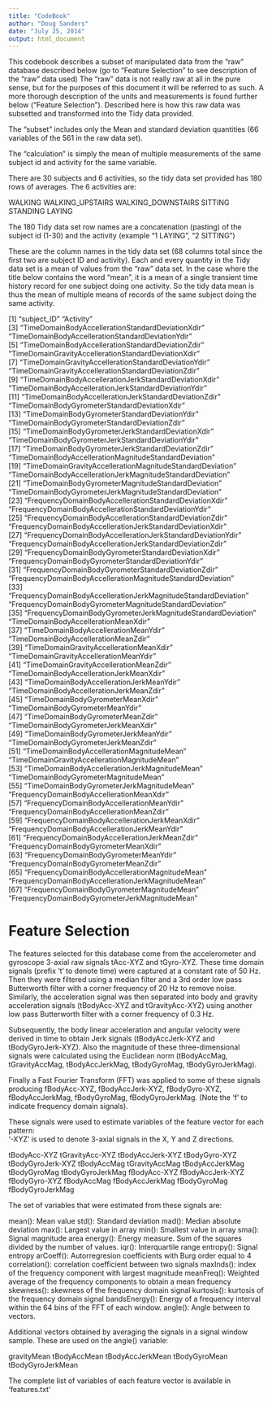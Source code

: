 ```yaml
---
title: "CodeBook"
author: "Doug Sanders"
date: "July 25, 2014"
output: html_document
---
```


This codebook describes a subset of manipulated data from the “raw” database described below (go to “Feature Selection” to see description of the “raw” data used)  The “raw” data is not really raw at all in the pure sense, but for the purposes of this document it will be referred to as such. A more thorough description of the units and measurements is found further below (“Feature Selection”).  Described here is how this raw data was subsetted and transformed into the Tidy data provided. 

The “subset” includes only the Mean and standard deviation quantities (66 variables of the 561 in the raw data set).  

The “calculation” is simply the mean of multiple measurements of the same subject id and activity for the same variable. 

There are 30 subjects and 6 activities, so the tidy data set provided has 180 rows of averages.  The 6 activities are:

 WALKING
 WALKING_UPSTAIRS
 WALKING_DOWNSTAIRS
 SITTING
 STANDING
 LAYING

The 180 Tidy data set row names are a concatenation (pasting) of the subject id (1-30) and the activity (example “1 LAYING”, “2 SITTING”)

These are the column names in the tidy data set (68 columns total since the first two are subject ID and activity).  Each and every quantity in the Tidy data 
set is a mean of values from the “raw” data set.  In the case where the title below contains the word “mean”, it is a mean of a single transient time history record for one subject doing one activity. So the tidy data mean is thus the mean of multiple means of records of the same subject doing the same activity. 



[1] "subject_ID"                                                     "Activity"                                                      
 [3] "TimeDomainBodyAccellerationStandardDeviationXdir"               "TimeDomainBodyAccellerationStandardDeviationYdir"              
 [5] "TimeDomainBodyAccellerationStandardDeviationZdir"               "TimeDomainGravityAccellerationStandardDeviationXdir"           
 [7] "TimeDomainGravityAccellerationStandardDeviationYdir"            "TimeDomainGravityAccellerationStandardDeviationZdir"           
 [9] "TimeDomainBodyAccellerationJerkStandardDeviationXdir"           "TimeDomainBodyAccellerationJerkStandardDeviationYdir"          
[11] "TimeDomainBodyAccellerationJerkStandardDeviationZdir"           "TimeDomainBodyGyrometerStandardDeviationXdir"                  
[13] "TimeDomainBodyGyrometerStandardDeviationYdir"                   "TimeDomainBodyGyrometerStandardDeviationZdir"                  
[15] "TimeDomainBodyGyrometerJerkStandardDeviationXdir"               "TimeDomainBodyGyrometerJerkStandardDeviationYdir"              
[17] "TimeDomainBodyGyrometerJerkStandardDeviationZdir"               "TimeDomainBodyAccellerationMagnitudeStandardDeviation"         
[19] "TimeDomainGravityAccellerationMagnitudeStandardDeviation"       "TimeDomainBodyAccellerationJerkMagnitudeStandardDeviation"     
[21] "TimeDomainBodyGyrometerMagnitudeStandardDeviation"              "TimeDomainBodyGyrometerJerkMagnitudeStandardDeviation"         
[23] "FrequencyDomainBodyAccellerationStandardDeviationXdir"          "FrequencyDomainBodyAccellerationStandardDeviationYdir"         
[25] "FrequencyDomainBodyAccellerationStandardDeviationZdir"          "FrequencyDomainBodyAccellerationJerkStandardDeviationXdir"     
[27] "FrequencyDomainBodyAccellerationJerkStandardDeviationYdir"      "FrequencyDomainBodyAccellerationJerkStandardDeviationZdir"     
[29] "FrequencyDomainBodyGyrometerStandardDeviationXdir"              "FrequencyDomainBodyGyrometerStandardDeviationYdir"             
[31] "FrequencyDomainBodyGyrometerStandardDeviationZdir"              "FrequencyDomainBodyAccellerationMagnitudeStandardDeviation"    
[33] "FrequencyDomainBodyAccellerationJerkMagnitudeStandardDeviation" "FrequencyDomainBodyGyrometerMagnitudeStandardDeviation"        
[35] "FrequencyDomainBodyGyrometerJerkMagnitudeStandardDeviation"     "TimeDomainBodyAccellerationMeanXdir"                           
[37] "TimeDomainBodyAccellerationMeanYdir"                            "TimeDomainBodyAccellerationMeanZdir"                           
[39] "TimeDomainGravityAccellerationMeanXdir"                         "TimeDomainGravityAccellerationMeanYdir"                        
[41] "TimeDomainGravityAccellerationMeanZdir"                         "TimeDomainBodyAccellerationJerkMeanXdir"                       
[43] "TimeDomainBodyAccellerationJerkMeanYdir"                        "TimeDomainBodyAccellerationJerkMeanZdir"                       
[45] "TimeDomainBodyGyrometerMeanXdir"                                "TimeDomainBodyGyrometerMeanYdir"                               
[47] "TimeDomainBodyGyrometerMeanZdir"                                "TimeDomainBodyGyrometerJerkMeanXdir"                           
[49] "TimeDomainBodyGyrometerJerkMeanYdir"                            "TimeDomainBodyGyrometerJerkMeanZdir"                           
[51] "TimeDomainBodyAccellerationMagnitudeMean"                       "TimeDomainGravityAccellerationMagnitudeMean"                   
[53] "TimeDomainBodyAccellerationJerkMagnitudeMean"                   "TimeDomainBodyGyrometerMagnitudeMean"                          
[55] "TimeDomainBodyGyrometerJerkMagnitudeMean"                       "FrequencyDomainBodyAccellerationMeanXdir"                      
[57] "FrequencyDomainBodyAccellerationMeanYdir"                       "FrequencyDomainBodyAccellerationMeanZdir"                      
[59] "FrequencyDomainBodyAccellerationJerkMeanXdir"                   "FrequencyDomainBodyAccellerationJerkMeanYdir"                  
[61] "FrequencyDomainBodyAccellerationJerkMeanZdir"                   "FrequencyDomainBodyGyrometerMeanXdir"                          
[63] "FrequencyDomainBodyGyrometerMeanYdir"                           "FrequencyDomainBodyGyrometerMeanZdir"                          
[65] "FrequencyDomainBodyAccellerationMagnitudeMean"                  "FrequencyDomainBodyAccellerationJerkMagnitudeMean"             
[67] "FrequencyDomainBodyGyrometerMagnitudeMean"                      "FrequencyDomainBodyGyrometerJerkMagnitudeMean"                 






Feature Selection 
=================

The features selected for this database come from the accelerometer and gyroscope 3-axial raw signals tAcc-XYZ and tGyro-XYZ. These time domain signals (prefix 't' to denote time) were captured at a constant rate of 50 Hz. Then they were filtered using a median filter and a 3rd order low pass Butterworth filter with a corner frequency of 20 Hz to remove noise. Similarly, the acceleration signal was then separated into body and gravity acceleration signals (tBodyAcc-XYZ and tGravityAcc-XYZ) using another low pass Butterworth filter with a corner frequency of 0.3 Hz. 

Subsequently, the body linear acceleration and angular velocity were derived in time to obtain Jerk signals (tBodyAccJerk-XYZ and tBodyGyroJerk-XYZ). Also the magnitude of these three-dimensional signals were calculated using the Euclidean norm (tBodyAccMag, tGravityAccMag, tBodyAccJerkMag, tBodyGyroMag, tBodyGyroJerkMag). 

Finally a Fast Fourier Transform (FFT) was applied to some of these signals producing fBodyAcc-XYZ, fBodyAccJerk-XYZ, fBodyGyro-XYZ, fBodyAccJerkMag, fBodyGyroMag, fBodyGyroJerkMag. (Note the 'f' to indicate frequency domain signals). 

These signals were used to estimate variables of the feature vector for each pattern:  
'-XYZ' is used to denote 3-axial signals in the X, Y and Z directions.

tBodyAcc-XYZ
tGravityAcc-XYZ
tBodyAccJerk-XYZ
tBodyGyro-XYZ
tBodyGyroJerk-XYZ
tBodyAccMag
tGravityAccMag
tBodyAccJerkMag
tBodyGyroMag
tBodyGyroJerkMag
fBodyAcc-XYZ
fBodyAccJerk-XYZ
fBodyGyro-XYZ
fBodyAccMag
fBodyAccJerkMag
fBodyGyroMag
fBodyGyroJerkMag

The set of variables that were estimated from these signals are: 

mean(): Mean value
std(): Standard deviation
mad(): Median absolute deviation 
max(): Largest value in array
min(): Smallest value in array
sma(): Signal magnitude area
energy(): Energy measure. Sum of the squares divided by the number of values. 
iqr(): Interquartile range 
entropy(): Signal entropy
arCoeff(): Autorregresion coefficients with Burg order equal to 4
correlation(): correlation coefficient between two signals
maxInds(): index of the frequency component with largest magnitude
meanFreq(): Weighted average of the frequency components to obtain a mean frequency
skewness(): skewness of the frequency domain signal 
kurtosis(): kurtosis of the frequency domain signal 
bandsEnergy(): Energy of a frequency interval within the 64 bins of the FFT of each window.
angle(): Angle between to vectors.

Additional vectors obtained by averaging the signals in a signal window sample. These are used on the angle() variable:

gravityMean
tBodyAccMean
tBodyAccJerkMean
tBodyGyroMean
tBodyGyroJerkMean

The complete list of variables of each feature vector is available in 'features.txt'
